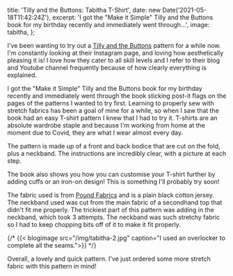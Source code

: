 
  title: 'Tilly and the Buttons: Tabitha T-Shirt',
  date: new Date('2021-05-18T11:42:24Z'),
  excerpt:
    'I got the "Make it Simple" Tilly and the Buttons book for my birthday recently and immediately went through...',
  image: tabitha,
};

I\'ve been wanting to try out a [Tilly and the Buttons](https://www.instagram.com/tillybuttons) pattern for a while now. I'm constantly looking at their Instagram page, and loving how aesthetically pleasing it is! I love how they cater to all skill levels and I refer to their blog and Youtube channel frequently because of how clearly everything is explained.

I got the "Make it Simple" Tilly and the Buttons book for my birthday recently and immediately went through the book sticking post-it flags on the pages of the patterns I wanted to try first. Learning to properly sew with stretch fabrics has been a goal of mine for a while, so when I saw that the book had an easy T-shirt pattern I knew that I had to try it. T-shirts are an absolute wardrobe staple and because I'm working from home at the moment due to Covid, they are what I wear almost every day.

The pattern is made up of a front and back bodice that are cut on the fold, plus a neckband. The instructions are incredibly clear, with a picture at each step.

The book also shows you how you can customise your T-shirt further by adding cuffs or an iron-on design! This is something I'll probably try soon!

The fabric used is from [Pound Fabrics](https://poundfabrics.co.uk/) and is a plain black cotton jersey. The neckband used was cut from the main fabric of a secondhand top that didn't fit me properly. The trickiest part of this pattern was adding in the neckband, which took 3 attempts. The neckband was such stretchy fabric so I had to keep chopping bits off of it to make it fit properly.

{/* {{< blogimage src="/img/tabitha-2.jpg" caption="I used an overlocker to complete all the seams.">}} */}

Overall, a lovely and quick pattern. I've just ordered some more stretch fabric with this pattern in mind!
